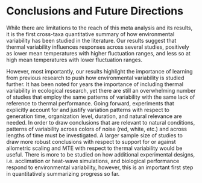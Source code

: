 # Conclusions and Future Directions {-}

While there are limitations to the reach of this meta analysis and its results, it is the first cross-taxa quantitative summary of how environmental variability has been studied in the literature. Our results suggest that thermal variability influences responses across several studies, positively as lower mean temperatures with higher fluctuation ranges, and less so at high mean temperatures with lower fluctuation ranges.

However, most importantly, our results highlight the importance of learning from previous research to push how environmental variability is studied further. It has been noted for years the importance of including thermal variability in ecological research, yet there are still an overwhelming number of studies that employ the same patterns of variability with the same lack of reference to thermal performance. Going forward, experiments that explicitly account for and justify variation patterns with respect to generation time, organization level, duration, and natural relevance are needed. In order to draw conclusions that are relevant to natural conditions, patterns of variability across colors of noise (red, white, etc.) and across lengths of time must be investigated. A larger sample size of studies to draw more robust conclusions with respect to support for or against allometric scaling and MTE with respect to thermal variability would be useful. There is more to be studied on how additional experimental designs, i.e. acclimation or heat-wave simulations, and biological performance respond to environmental variability, however, this is an important first step in quantitatively summarizing progress so far. 


